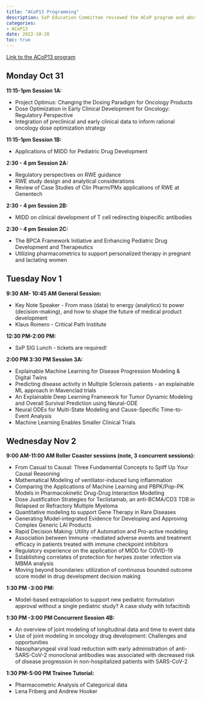 ```yaml
---
title: "ACoP13 Programming"
description: SxP Education Committee reviewed the ACoP program and abstracts to select content of interest for SxP
categories: 
- ACoP13
date: 2022-10-28
toc: true
---
```


[Link to the ACoP13 program](https://go-acop.org/default.asp?id=46&keuze=meeting&mid=21)

## Monday Oct 31 

**11:15-1pm Session 1A:**

- Project Optimus: Changing the Dosing Paradigm for Oncology Products 
- Dose Optimization in Early Clinical Development for Oncology: Regulatory Perspective 
- Integration of preclinical and early clinical data to inform rational oncology dose optimization strategy 

**11:15-1pm Session 1B: **

-	Applications of MIDD for Pediatric Drug Development 

**2:30 - 4 pm	Session 2A: **

-	Regulatory perspectives on RWE guidance
-	RWE study design and analytical considerations
-	Review of Case Studies of Clin Pharm/PMx applications of RWE at Genentech

**2:30 - 4 pm	Session 2B:**

-	MIDD on clinical development of T cell redirecting bispecific antibodies 

**2:30 - 4 pm	Session 2C:**

-	The BPCA Framework Initiative and Enhancing Pediatric Drug Development and Therapeutics 
-	Utilizing pharmacometrics to support personalized therapy in pregnant and lactating women 


## Tuesday Nov 1

**9:30 AM- 10:45 AM General Session: **

-	Key Note Speaker - From mass (data) to energy (analytics) to power (decision-making), and how to shape the future of medical product development	
-	Klaus Romero - Critical Path Institute

**12:30 PM-2:00 PM:**

-	SxP SIG Lunch - tickets are required!

**2:00 PM	3:30 PM	Session 3A:** 

-	Explainable Machine Learning for Disease Progression Modeling & Digital Twins  	
-	Predicting disease activity in Multiple Sclerosis patients - an explainable ML approach in Mavenclad trials		 
-	An Explainable Deep Learning Framework for Tumor Dynamic Modeling and Overall Survival Prediction using Neural-ODE		 
-	Neural ODEs for Multi-State Modeling and Cause-Specific Time-to-Event Analysis	 
-	Machine Learning Enables Smaller Clinical Trials	


## Wednesday Nov 2

**9:00 AM-11:00 AM	Roller Coaster sessions (note, 3 concurrent sessions):**

-	From Casual to Causal: Three Fundamental Concepts to Spiff Up Your Causal Reasoning 	
-	Mathematical Modeling of ventilator-induced lung inflammation		
-	Comparing the Applications of Machine Learning and PBPK/Pop-PK Models in Pharmacokinetic Drug-Drug Interaction Modelling		
-	Dose Justification Strategies for Teclistamab, an anti-BCMA/CD3 TDB in Relapsed or Refractory Multiple Myeloma	 
-	Quantitative modeling to support Gene Therapy in Rare Diseases	
-	Generating Model-integrated Evidence for Developing and Approving Complex Generic LAI Products		
-	Rapid Decision Making: Utility of Automation and Pro-active modeling	
-	Association between Immune -mediated adverse events and treatment efficacy in patients treated with immune checkpoint inhibitors	
-	Regulatory experience on the application of MIDD  for COVID-19 
-	Establishing correlates of protection for herpes zoster infection via MBMA analysis
-	Moving beyond boundaries: utilization of continuous bounded outcome score model in drug development decision making	

**1:30 PM -3:00 PM:	**

-	Model-based extrapolation to support new pediatric formulation approval without a single pediatric study? A case study with tofacitinib	

**1:30 PM -3:00 PM	Concurrent Session 4B: **

-	An overview of joint modeling of longitudinal data and time to event data 	
-	Use of joint modeling in oncology drug development: Challenges and opportunities 
-	Nasopharyngeal viral load reduction with early administration of anti-SARS-CoV-2 monoclonal antibodies was associated with decreased risk of disease progression in non-hospitalized patients with SARS-CoV-2	
	
**1:30 PM-5:00 PM	Trainee Tutorial: **

-	Pharmacometric Analysis of Categorical data 
-	Lena Friberg and Andrew Hooker	


